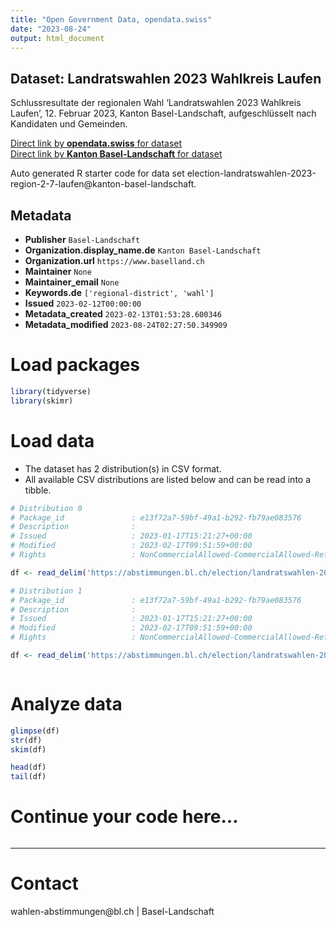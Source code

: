 ```yaml
---
title: "Open Government Data, opendata.swiss"
date: "2023-08-24"
output: html_document
---
```


## Dataset: Landratswahlen 2023 Wahlkreis Laufen

Schlussresultate der regionalen Wahl 'Landratswahlen 2023 Wahlkreis Laufen', 12. Februar 2023, Kanton Basel-Landschaft, aufgeschlüsselt nach Kandidaten und Gemeinden.

[Direct link by **opendata.swiss** for dataset](https://opendata.swiss/de/dataset/landratswahlen-2023-wahlkreis-laufen)<br>
[Direct link by **Kanton Basel-Landschaft** for dataset](https://abstimmungen.bl.ch/election/landratswahlen-2023-region-2-7-laufen/data)

Auto generated R starter code for data set election-landratswahlen-2023-region-2-7-laufen@kanton-basel-landschaft.

## Metadata

- **Publisher** `Basel-Landschaft`
- **Organization.display_name.de** `Kanton Basel-Landschaft`
- **Organization.url** `https://www.baselland.ch`
- **Maintainer** `None`
- **Maintainer_email** `None`
- **Keywords.de** `['regional-district', 'wahl']`
- **Issued** `2023-02-12T00:00:00`
- **Metadata_created** `2023-02-13T01:53:28.600346`
- **Metadata_modified** `2023-08-24T02:27:50.349909`


# Load packages

```r

library(tidyverse)
library(skimr)

```

# Load data

-   The dataset has 2 distribution(s) in CSV format.
-   All available CSV distributions are listed below and can be read into a tibble.

```r

# Distribution 0
# Package_id               : e13f72a7-59bf-49a1-b292-fb79ae083576
# Description              : 
# Issued                   : 2023-01-17T15:21:27+00:00
# Modified                 : 2023-02-17T09:51:59+00:00
# Rights                   : NonCommercialAllowed-CommercialAllowed-ReferenceRequired

df <- read_delim('https://abstimmungen.bl.ch/election/landratswahlen-2023-region-2-7-laufen/data-csv')

# Distribution 1
# Package_id               : e13f72a7-59bf-49a1-b292-fb79ae083576
# Description              : 
# Issued                   : 2023-01-17T15:21:27+00:00
# Modified                 : 2023-02-17T09:51:59+00:00
# Rights                   : NonCommercialAllowed-CommercialAllowed-ReferenceRequired

df <- read_delim('https://abstimmungen.bl.ch/election/landratswahlen-2023-region-2-7-laufen/data-parties-csv')



```

# Analyze data

```r

glimpse(df)
str(df)
skim(df)

head(df)
tail(df)

```

# Continue your code here...

```r

```

------------------------------------------------------------------------

# Contact

wahlen-abstimmungen@bl.ch | Basel-Landschaft
